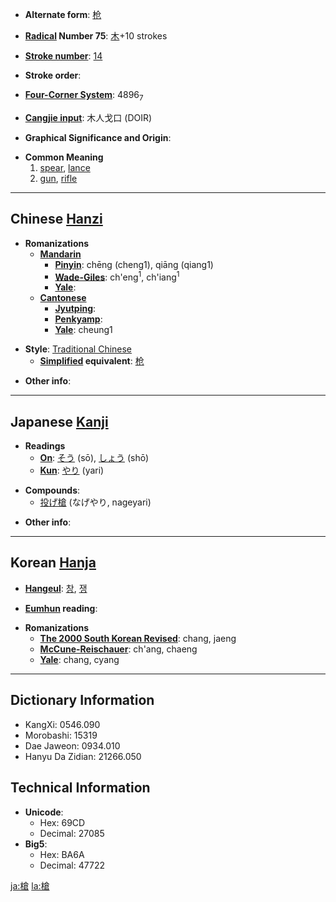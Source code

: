 * '''Alternate form''': [[枪]]

* '''[[Wiktionary:Chinese radical index| Radical]] Number 75''': [[Wiktionary:Chinese radical index 木|木]]+10 strokes

* '''[[Wiktionary:Chinese total strokes index|Stroke number]]''': [[Wiktionary:Chinese total strokes index 14|14]]

* '''Stroke order''': 

* '''[[Wiktionary:Chinese four corner index|Four-Corner System]]''': 4896<sub>7</sub>

* '''[[Wiktionary:Chinese Cangjie index|Cangjie input]]''': 木人戈口 (DOIR)

* '''Graphical Significance and Origin''': 

* '''Common Meaning'''
*#[[spear]], [[lance]]
*# [[gun]], [[rifle]]

----

== Chinese [[Hanzi]] ==

* '''Romanizations'''
** '''[[Mandarin]]'''
*** '''[[Pinyin]]''': chēng (cheng1), qiāng (qiang1)
*** '''[[Wade-Giles]]''': ch'eng<sup>1</sup>, ch'iang<sup>1</sup>
*** '''[[Yale]]''': 
** '''[[Cantonese]]'''
*** '''[[Jyutping]]''':
*** '''[[Penkyamp]]''': 
*** '''[[Yale]]''': cheung1

* '''Style''': [[Traditional Chinese]] 
** '''[[Simplified Chinese|Simplified]] equivalent''': [[枪]]

* '''Other info''': 

----

== Japanese [[Kanji]] ==

* '''Readings'''
** '''[[On]]''': [[そう]] (sō), [[しょう]] (shō)
** '''[[Kun]]''': [[やり]] (yari)

* '''Compounds''':
**[[投げ槍]] (なげやり, nageyari)

* '''Other info''':  

----

== Korean [[Hanja]] ==

* '''[[Hangeul]]''': [[창]], [[쟁]]

* '''[[Eumhun]] reading''': 

* '''Romanizations'''
** '''[[The 2000 South Korean Revised Romanization|The 2000 South Korean Revised]]''': chang, jaeng
** '''[[McCune-Reischauer]]''': ch'ang, chaeng
** '''[[Yale]]''': chang, cyang

----

== Dictionary Information ==

* KangXi: 0546.090
* Morobashi: 15319
* Dae Jaweon: 0934.010
* Hanyu Da Zidian: 21266.050

== Technical Information ==

* '''Unicode''':
** Hex: 69CD
** Decimal: 27085
* '''Big5''':
** Hex: BA6A
** Decimal: 47722

[[ja:槍]]
[[la:槍]]